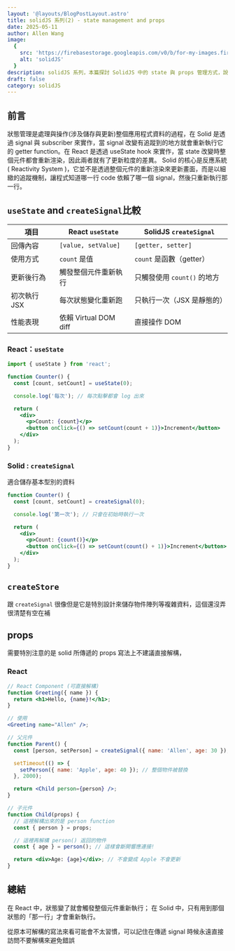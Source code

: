 ```yaml
---
layout: '@layouts/BlogPostLayout.astro'
title: solidJS 系列(2) - state management and props
date: 2025-05-11
author: Allen Wang
image:
  {
    src: 'https://firebasestorage.googleapis.com/v0/b/for-my-images.firebasestorage.app/o/SolidJS-1.png?alt=media&token=f618cfbd-423a-40db-a97f-ac5d2b3ed4ff',
    alt: 'solidJS'
  }
description: solidJS 系列，本篇探討 SolidJS 中的 state 與 props 管理方式，說明 createSignal 與 createStore 的差異與使用時機，並與 React 的 useState 進行比較。還有 SolidJS 中 props 的 reactive 行為以及為何不解構 props。
draft: false
category: solidJS
---
```


## 前言

狀態管理是處理與操作(涉及儲存與更新)整個應用程式資料的過程，在 Solid 是透過 signal 與 subscriber 來實作，當 signal 改變有追蹤到的地方就會重新執行它的 getter function。在 React 是透過 useState hook 來實作，當 state 改變時整個元件都會重新渲染，因此兩者就有了更新粒度的差異。
Solid 的核心是反應系統( Reactivity System )，它並不是透過整個元件的重新渲染來更新畫面，而是以細緻的追蹤機制，讓程式知道哪一行 code 依賴了哪一個 signal，然後只重新執行那一行。

## `useState` and `createSignal`比較

| 項目         | React `useState`      | SolidJS `createSignal`      |
| ------------ | --------------------- | --------------------------- |
| 回傳內容     | `[value, setValue]`   | `[getter, setter]`          |
| 使用方式     | `count` 是值          | `count` 是函數（getter）    |
| 更新後行為   | 觸發整個元件重新執行  | 只觸發使用 `count()` 的地方 |
| 初次執行 JSX | 每次狀態變化重新跑    | 只執行一次（JSX 是靜態的）  |
| 性能表現     | 依賴 Virtual DOM diff | 直接操作 DOM                |

### React：`useState`

```jsx
import { useState } from 'react';

function Counter() {
  const [count, setCount] = useState(0);

  console.log('每次'); // 每次點擊都會 log 出來

  return (
    <div>
      <p>Count: {count}</p>
      <button onClick={() => setCount(count + 1)}>Increment</button>
    </div>
  );
}
```

### Solid : `createSignal`

適合儲存基本型別的資料

```jsx
function Counter() {
  const [count, setCount] = createSignal(0);

  console.log('第一次'); // 只會在初始時執行一次

  return (
    <div>
      <p>Count: {count()}</p>
      <button onClick={() => setCount(count() + 1)}>Increment</button>
    </div>
  );
}
```

## `createStore`

跟 `createSignal` 很像但是它是特別設計來儲存物件陣列等複雜資料，這個還沒弄很清楚有空在補

## props

需要特別注意的是 solid 所傳遞的 props 寫法上不建議直接解構，

### React

```jsx
// React Component (可直接解構)
function Greeting({ name }) {
  return <h1>Hello, {name}!</h1>;
}

// 使用
<Greeting name="Allen" />;
```

```jsx
// 父元件
function Parent() {
  const [person, setPerson] = createSignal({ name: 'Allen', age: 30 });

  setTimeout(() => {
    setPerson({ name: 'Apple', age: 40 }); // 整個物件被替換
  }, 2000);

  return <Child person={person} />;
}

// 子元件
function Child(props) {
  // 這裡解構出來的是 person function
  const { person } = props;

  // 這裡再解構 person() 返回的物件
  const { age } = person(); // 這樣會斷開響應連接!

  return <div>Age: {age}</div>; // 不會變成 Apple 不會更新
}
```

## 總結

在 React 中，狀態變了就會觸發整個元件重新執行；
在 Solid 中，只有用到那個狀態的「那一行」才會重新執行。

從原本可解構的寫法來看可能會不太習慣，可以記住在傳遞 signal 時候永遠直接訪問不要解構來避免錯誤
